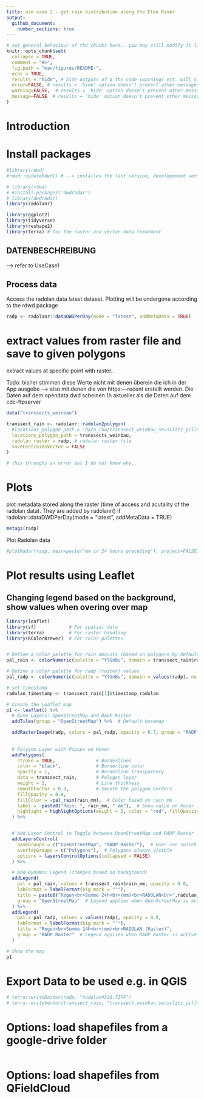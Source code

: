 ```yaml
---
title: use case 2 - get rain distribution along the Elbe River
output:
  github_document:
    number_sections: true
---
```


<!-- README.md is generated from README.Rmd. Please edit that file -->

```r
# set general behaviour of the chunks here.. you may still modify it later in the chunks
knitr::opts_chunk$set(
  collapse = TRUE,
  comment = "#>",
  fig.path = "man/figures/README-",
  echo = TRUE, 
  results = "hide", # hide outputs of a the code (warnings ect. will still be printed; comand to unable in individual chunks: results="markup")
  error=FALSE, # results = 'hide' option doesn't prevent other messages to be printed. To hide them like this, they will still be printed to console
  warning=FALSE,  # results = 'hide' option doesn't prevent other messages to be printed. To hide them like this, they will still be printed to console
  message=FALSE  # results = 'hide' option doesn't prevent other messages to be printed. To hide them like this, they will still be printed to console
)
```

# Introduction

# Install packages
```r
#library(rdwd)
#rdwd::updateRdwd() # --> installes the last version, developement version on the github is used..

# library(rdwd)
# #install.packages('dwdradar')
# library(dwdradar)
library(radolanr)

library(ggplot2)
library(tidyverse) 
library(reshape2)
library(terra) # for the raster and vector data treatment
```

## DATENBESCHREIBUNG
--> refer to UseCase1

## Process data
Access the radolan data latest dataset. Plotting will be undergone according to the rdwd package
```r
radp <- radolanr::dataDWDPerDay(mode = "latest", addMetaData = TRUE)
```


# extract values from raster file and save to given polygons
extract values at specific point with raster.. 

Todo: bisher stimmen diese Werte nicht mit denen überein die ich in der App ausgebe --> also mit denen die von https:---recent erstellt werden. Die Daten auf dem opendata.dwd scheinen 1h aktueller als die Daten auf dem cdc-ftpserver

```r
data("transsects_weinbau")

transsect_rain <- radolanr::radolan2polygon(
  #locations_polygon_path = "data_raw/transsect_weinbau_seusslitz_pillnitz_polygons_4326.shp", # may be file or RData object
  locations_polygon_path = transsects_weinbau,
  radolan_raster = radp, # radolan raster file
  saveCentroidsVector = FALSE
)

# this throughs an error but I do not know why..
```


# Plots

plot metadata stored along the raster (time of access and acutality of the radolan data). They are added by radolanr() if radolanr::dataDWDPerDay(mode = "latest", addMetaData = TRUE)
```r
metags(radp)
```

Plot Radolan data
```r
#plotRadar(radp, main=paste("mm in 24 hours preceding"), project=FALSE)
```





# Plot results using Leaflet

## Changing legend based on the background, show values when overing over map
```r
library(leaflet)
library(sf)            # For spatial data
library(terra)         # For raster handling
library(RColorBrewer)  # For color palettes


# Define a color palette for rain amounts (based on polygons by default)
pal_rain <- colorNumeric(palette = "YlGnBu", domain = transsect_rain$rain_mm)

# Define a color palette for radp (raster) values
pal_radp <- colorNumeric(palette = "YlGnBu", domain = values(radp), na.color = "transparent")

# set timestamp
radolan_timestamp <- transsect_rain[1]$timestamp_radolan

# Create the Leaflet map
p1 <- leaflet() %>%
  # Base Layers: OpenStreetMap and RADP Raster
  addTiles(group = "OpenStreetMap") %>%  # Default basemap

  addRasterImage(radp, colors = pal_radp, opacity = 0.7, group = "RADP Raster") %>%  # Raster layer
  
  
  # Polygon Layer with Popups on Hover
  addPolygons(
    stroke = TRUE,               # Borderlines
    color = "black",             # Borderline color
    opacity = 1,                 # Borderline transparency
    data = transsect_rain,       # Polygon layer
    weight = 1,                  # Line thickness
    smoothFactor = 0.3,          # Smooth the polygon borders
    fillOpacity = 0.8,           
    fillColor = ~pal_rain(rain_mm),  # Color based on rain_mm
    label = ~paste0("Rain: ", rain_mm, " mm"),  # Show value on hover
    highlight = highlightOptions(weight = 2, color = "red", fillOpacity = 0.9) # Highlight effect on hover
  ) %>%


  # Add Layer Control to Toggle between OpenStreetMap and RADP Raster
  addLayersControl(
    baseGroups = c("OpenStreetMap", "RADP Raster"),  # User can switch backgrounds
    overlayGroups = c("Polygons"),  # Polygons always visible
    options = layersControlOptions(collapsed = FALSE)
  ) %>%

  # Add Dynamic Legend (changes based on background)
  addLegend(
    pal = pal_rain, values = transsect_rain$rain_mm, opacity = 0.8,
    labFormat = labelFormat(big.mark = "'"),
    title = paste0("Regen<br>Summe 24h<br>(mm)<br>RADOLAN<br>",radolan_timestamp),
    group = "OpenStreetMap"  # Legend applies when OpenStreetMap is active
  ) %>%
  addLegend(
    pal = pal_radp, values = values(radp), opacity = 0.8,
    labFormat = labelFormat(big.mark = "'"),
    title = "Regen<br>Summe 24h<br>(mm)<br>RADOLAN (Raster)",
    group = "RADP Raster"  # Legend applies when RADP Raster is active
  )

# Show the map
p1

```


# Export Data to be used e.g. in QGIS
```r
# terra::writeRaster(radp, "radolan4326.TIFF")
# terra::writeVector(transsect_rain, "transsect_weinbau_seusslitz_pillnitz_polygons_rain24h_4326.shp", overwrite = TRUE)
```

# Options: load shapefiles from a google-drive folder
```r



```

# Options: load shapefiles from QFieldCloud
```r



```
